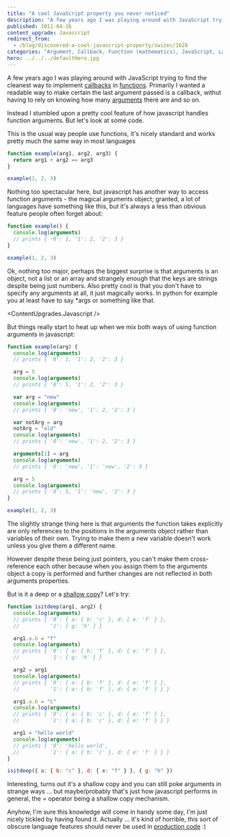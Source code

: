 ```yaml
---
title: "A cool JavaScript property you never noticed"
description: "A few years ago I was playing around with JavaScript trying to find the cleanest way to implement callbacks in functions. Primarily I wanted a readable way to make certain the last argument passed is a callback, withut having to rely on knowing how many arguments there are and so on. Instead I stumbled upon a pretty cool feature of how javascript handles function arguments."
published: 2011-04-16
content_upgrade: Javascript
redirect_from:
  - /blog/discovered-a-cool-javascript-property/swizec/1628
categories: "Argument, Callback, Function (mathematics), JavaScript, Languages, Programming, Uncategorized"
hero: ../../../defaultHero.jpg
---
```



A few years ago I was playing around with JavaScript trying to find the cleanest way to implement [callbacks](http://en.wikipedia.org/wiki/Callback_%28computer_programming%29 "Callback (computer programming)") in [functions](http://en.wikipedia.org/wiki/Function_%28mathematics%29 "Function (mathematics)"). Primarily I wanted a readable way to make certain the last argument passed is a callback, withut having to rely on knowing how many [arguments](http://en.wikipedia.org/wiki/Argument "Argument") there are and so on.

Instead I stumbled upon a pretty cool feature of how javascript handles function arguments. But let's look at some code.

This is the usual way people use functions, it's nicely standard and works pretty much the same way in most languages

```javascript
function example(arg1, arg2, arg3) {
  return arg1 + arg2 == arg3
}

example(1, 2, 3)
```

Nothing too spectacular here, but javascript has another way to access function arguments - the magical arguments object; granted, a lot of languages have something like this, but it's always a less than obvious feature people often forget about:

```javascript
function example() {
  console.log(arguments)
  // prints { '0': 1, '1': 2, '2': 3 }
}

example(1, 2, 3)
```

Ok, nothing too major, perhaps the biggest surprise is that arguments is an object, not a list or an array and strangely enough that the keys are strings despite being just numbers. Also pretty cool is that you don't have to specify any arguments at all, it just magically works. In python for example you at least have to say \*args or something like that.

<ContentUpgrades.Javascript />

But things really start to heat up when we mix both ways of using function arguments in javascript:

```javascript
function example(arg) {
  console.log(arguments)
  // prints { '0': 1, '1': 2, '2': 3 }

  arg = 5
  console.log(arguments)
  // prints { '0': 5, '1': 2, '2': 3 }

  var arg = "new"
  console.log(arguments)
  // prints { '0': 'new', '1': 2, '2': 3 }

  var notArg = arg
  notArg = "old"
  console.log(arguments)
  // prints { '0': 'new', '1': 2, '2': 3 }

  arguments[1] = arg
  console.log(arguments)
  // prints { '0': 'new', '1': 'new', '2': 3 }

  arg = 5
  console.log(arguments)
  // prints { '0': 5, '1': 'new', '2': 3 }
}

example(1, 2, 3)
```

The slightly strange thing here is that arguments the function takes explicitly are only references to the positions in the arguments object rather than variables of their own. Trying to make them a new variable doesn't work unless you give them a different name.

However despite these being just pointers, you can't make them cross-reference each other because when you assign them to the arguments object a copy is performed and further changes are not reflected in both arguments properties.

But is it a deep or a [shallow copy](http://en.wikipedia.org/wiki/Object_copy "Object copy")? Let's try:

```javascript
function isitdeep(arg1, arg2) {
  console.log(arguments)
  // prints { '0': { a: { b: 'c' }, d: { e: 'f' } },
  //          '1': { g: 'h' } }

  arg1.a.b = "f"
  console.log(arguments)
  // prints { '0': { a: { b: 'f' }, d: { e: 'f' } },
  //          '1': { g: 'h' } }

  arg2 = arg1
  console.log(arguments)
  // prints { '0': { a: { b: 'f' }, d: { e: 'f' } },
  //          '1': { a: { b: 'f' }, d: { e: 'f' } } }

  arg1.a.b = "c"
  console.log(arguments)
  // prints { '0': { a: { b: 'c' }, d: { e: 'f' } },
  //          '1': { a: { b: 'c' }, d: { e: 'f' } } }

  arg1 = "hello world"
  console.log(arguments)
  // prints { '0': 'hello world',
  //          '1': { a: { b: 'c' }, d: { e: 'f' } } }
}

isitdeep({ a: { b: "c" }, d: { e: "f" } }, { g: "h" })
```

Interesting, turns out it's a shallow copy and you can still poke arguments in strange ways ... but maybe/probably that's just how javascript performs in general, the = operator being a shallow copy mechanism.

Anyhow, I'm sure this knowledge will come in handy some day, I'm just nicely tickled by having found it. Actually ... it's kind of horrible, this sort of obscure language features should never be used in [production code](http://en.wikipedia.org/wiki/Motion_Picture_Production_Code "Motion Picture Production Code") :)
